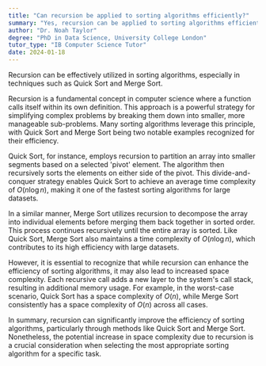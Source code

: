 ```yaml
---
title: "Can recursion be applied to sorting algorithms efficiently?"
summary: "Yes, recursion can be applied to sorting algorithms efficiently, particularly in methods like Quick Sort and Merge Sort."
author: "Dr. Noah Taylor"
degree: "PhD in Data Science, University College London"
tutor_type: "IB Computer Science Tutor"
date: 2024-01-18
---
```


Recursion can be effectively utilized in sorting algorithms, especially in techniques such as Quick Sort and Merge Sort.

Recursion is a fundamental concept in computer science where a function calls itself within its own definition. This approach is a powerful strategy for simplifying complex problems by breaking them down into smaller, more manageable sub-problems. Many sorting algorithms leverage this principle, with Quick Sort and Merge Sort being two notable examples recognized for their efficiency.

Quick Sort, for instance, employs recursion to partition an array into smaller segments based on a selected 'pivot' element. The algorithm then recursively sorts the elements on either side of the pivot. This divide-and-conquer strategy enables Quick Sort to achieve an average time complexity of $O(n \log n)$, making it one of the fastest sorting algorithms for large datasets.

In a similar manner, Merge Sort utilizes recursion to decompose the array into individual elements before merging them back together in sorted order. This process continues recursively until the entire array is sorted. Like Quick Sort, Merge Sort also maintains a time complexity of $O(n \log n)$, which contributes to its high efficiency with large datasets.

However, it is essential to recognize that while recursion can enhance the efficiency of sorting algorithms, it may also lead to increased space complexity. Each recursive call adds a new layer to the system's call stack, resulting in additional memory usage. For example, in the worst-case scenario, Quick Sort has a space complexity of $O(n)$, while Merge Sort consistently has a space complexity of $O(n)$ across all cases.

In summary, recursion can significantly improve the efficiency of sorting algorithms, particularly through methods like Quick Sort and Merge Sort. Nonetheless, the potential increase in space complexity due to recursion is a crucial consideration when selecting the most appropriate sorting algorithm for a specific task.
    
